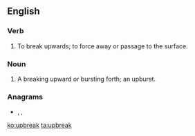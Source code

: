 ==English==

===Verb===
{{en-verb|upbreaks|upbreaking|upbroke|upbroken}}

# {{label|en|intransitive}} To break upwards; to force away or passage to the surface.

===Noun===
{{en-noun}}

# A breaking upward or bursting forth; an upburst.
#: {{rfquotek|Elizabeth Barrett Browning}}

===Anagrams===
* {{l|en|break up}}, {{l|en|break-up}}, {{l|en|breakup}}

[[ko:upbreak]]
[[ta:upbreak]]